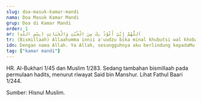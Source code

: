 ```yaml
---
slug: doa-masuk-kamar-mandi
nama: Doa Masuk Kamar Mandi
grup: Doa di Kamar Mandi
order: 1
ar: (بِسْمِ اللَّهِ) اَللَّهُمَّ إِنِّيْ أَعُوْذُ بِكَ مِنَ الْخُبُثِ وَالْخَبَائِثِ
tr: (Bismillaah) Allaahumma innii a'uudzu bika minal khubutsi wal khobaa-its.
idn: Dengan nama Allah. Ya Allah, sesungguhnya aku berlindung kepadaMu dari godaan setan laki-laki dan perempuan.
tag: ["kamar mandi"]
---
```


HR. Al-Bukhari 1/45 dan Muslim 1/283. Sedang tambahan bismillaah pada permulaan hadits, menurut riwayat Said bin Manshur. Lihat Fathul Baari 1/244.

Sumber: Hisnul Muslim.
